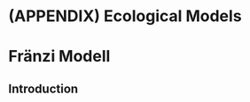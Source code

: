 \cleardoublepage 

# (APPENDIX) Ecological Models {-}

# Fränzi Modell {#cjs_with_mix}
## Introduction





